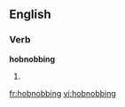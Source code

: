 ==English==

===Verb===
'''hobnobbing'''

# {{present participle of|[[hobnob]]}}

[[fr:hobnobbing]]
[[vi:hobnobbing]]